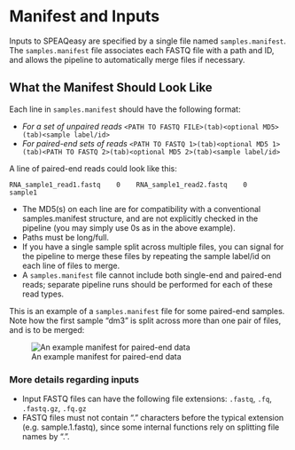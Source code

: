 # Manifest and Inputs {#manifest}

Inputs to SPEAQeasy are specified by a single file named `samples.manifest`. The `samples.manifest` file associates each FASTQ file with a path and ID, and allows the pipeline to automatically merge files if necessary.

## What the Manifest Should Look Like

Each line in `samples.manifest` should have the following format:

* *For a set of unpaired reads* `<PATH TO FASTQ FILE>(tab)<optional MD5>(tab)<sample label/id>`
* *For paired-end sets of reads* `<PATH TO FASTQ 1>(tab)<optional MD5 1>(tab)<PATH TO FASTQ 2>(tab)<optional MD5 2>(tab)<sample label/id>`

A line of paired-end reads could look like this:

`RNA_sample1_read1.fastq    0    RNA_sample1_read2.fastq    0    sample1`

* The MD5(s) on each line are for compatibility with a conventional samples.manifest structure, and are not explicitly checked in the pipeline (you may simply use 0s as in the above example).
* Paths must be long/full.
* If you have a single sample split across multiple files, you can signal for the pipeline to merge these files by repeating the sample label/id on each line of files to merge.
* A `samples.manifest` file cannot include both single-end and paired-end reads; separate pipeline runs should be performed for each of these read types.

This is an example of a `samples.manifest` file for some paired-end samples. Note how the first sample "dm3" is split across more than one pair of files, and is to be merged:

![An example manifest for paired-end data](images/6.1_manifest.png)

### More details regarding inputs ###

+ Input FASTQ files can have the following file extensions: `.fastq`, `.fq`, `.fastq.gz`, `.fq.gz`
+ FASTQ files must not contain "." characters before the typical extension (e.g. sample.1.fastq), since some internal functions rely on splitting file names by ".".
